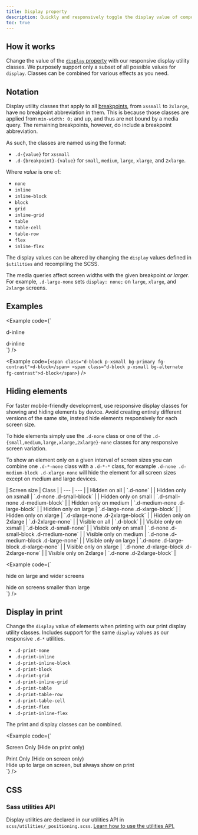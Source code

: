 ```yaml
---
title: Display property
description: Quickly and responsively toggle the display value of components and more with our display utilities. Includes support for some of the more common values, as well as some extras for controlling display when printing.
toc: true
---
```


## How it works

Change the value of the [`display` property](https://developer.mozilla.org/en-US/docs/Web/CSS/display) with our responsive display utility classes. We purposely support only a subset of all possible values for `display`. Classes can be combined for various effects as you need.

## Notation

Display utility classes that apply to all [breakpoints]([[docsref:/layout/breakpoints]]), from `xssmall` to `2xlarge`, have no breakpoint abbreviation in them. This is because those classes are applied from `min-width: 0;` and up, and thus are not bound by a media query. The remaining breakpoints, however, do include a breakpoint abbreviation.

As such, the classes are named using the format:

- `.d-{value}` for `xssmall`
- `.d-{breakpoint}-{value}` for `small`, `medium`, `large`, `xlarge`, and `2xlarge`.

Where *value* is one of:

- `none`
- `inline`
- `inline-block`
- `block`
- `grid`
- `inline-grid`
- `table`
- `table-cell`
- `table-row`
- `flex`
- `inline-flex`

The display values can be altered by changing the `display` values defined in `$utilities` and recompiling the SCSS.

The media queries affect screen widths with the given breakpoint *or larger*. For example, `.d-large-none` sets `display: none;` on `large`, `xlarge`, and `2xlarge` screens.

## Examples

<Example code={`<div class="d-inline p-xsmall bg-primary fg-contrast">d-inline</div>
<div class="d-inline p-xsmall bg-alternate fg-contrast">d-inline</div>`} />

<Example code={`<span class="d-block p-xsmall bg-primary fg-contrast">d-block</span>
<span class="d-block p-xsmall bg-alternate fg-contrast">d-block</span>`} />

## Hiding elements

For faster mobile-friendly development, use responsive display classes for showing and hiding elements by device. Avoid creating entirely different versions of the same site, instead hide elements responsively for each screen size.

To hide elements simply use the `.d-none` class or one of the `.d-{small,medium,large,xlarge,2xlarge}-none` classes for any responsive screen variation.

To show an element only on a given interval of screen sizes you can combine one `.d-*-none` class with a `.d-*-*` class, for example `.d-none .d-medium-block .d-xlarge-none` will hide the element for all screen sizes except on medium and large devices.

<CxTable>
| Screen size | Class |
| --- | --- |
| Hidden on all | `.d-none` |
| Hidden only on xsmall | `.d-none .d-small-block` |
| Hidden only on small | `.d-small-none .d-medium-block` |
| Hidden only on medium | `.d-medium-none .d-large-block` |
| Hidden only on large | `.d-large-none .d-xlarge-block` |
| Hidden only on xlarge | `.d-xlarge-none .d-2xlarge-block` |
| Hidden only on 2xlarge | `.d-2xlarge-none` |
| Visible on all | `.d-block` |
| Visible only on xsmall | `.d-block .d-small-none` |
| Visible only on small | `.d-none .d-small-block .d-medium-none` |
| Visible only on medium | `.d-none .d-medium-block .d-large-none` |
| Visible only on large | `.d-none .d-large-block .d-xlarge-none` |
| Visible only on xlarge | `.d-none .d-xlarge-block .d-2xlarge-none` |
| Visible only on 2xlarge | `.d-none .d-2xlarge-block` |
</CxTable>

<Example code={`<div class="d-large-none">hide on large and wider screens</div>
<div class="d-none d-large-block">hide on screens smaller than large</div>`} />

## Display in print

Change the `display` value of elements when printing with our print display utility classes. Includes support for the same `display` values as our responsive `.d-*` utilities.

- `.d-print-none`
- `.d-print-inline`
- `.d-print-inline-block`
- `.d-print-block`
- `.d-print-grid`
- `.d-print-inline-grid`
- `.d-print-table`
- `.d-print-table-row`
- `.d-print-table-cell`
- `.d-print-flex`
- `.d-print-inline-flex`

The print and display classes can be combined.

<Example code={`<div class="d-print-none">Screen Only (Hide on print only)</div>
<div class="d-none d-print-block">Print Only (Hide on screen only)</div>
<div class="d-none d-large-block d-print-block">Hide up to large on screen, but always show on print</div>`} />

## CSS

### Sass utilities API

Display utilities are declared in our utilities API in `scss/utilities/_positioning.scss`. [Learn how to use the utilities API.]([[docsref:/utilities/api#using-the-api]])

<ScssDocs name="utils-display" file="scss/utilities/_positioning.scss" />

